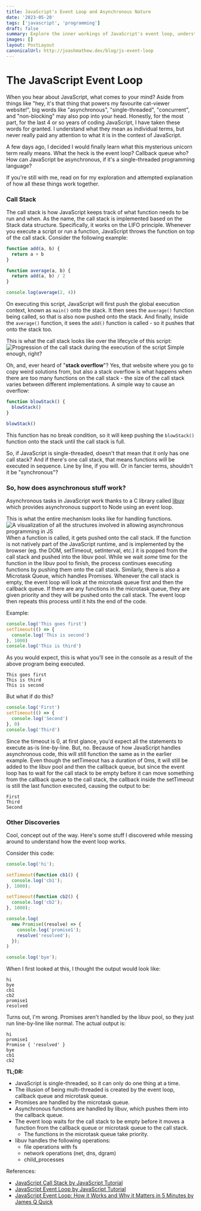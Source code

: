 ```yaml
---
title: JavaScript's Event Loop and Asynchronous Nature
date: '2023-05-20'
tags: ['javascript', 'programming']
draft: false
summary: Explore the inner workings of JavaScript's event loop, understand the magic behind asynchronous programming, and discover how single-threaded JavaScript manages to handle concurrent tasks.
images: []
layout: PostLayout
canonicalUrl: http://joashmathew.dev/blog/js-event-loop
---
```


# The JavaScript Event Loop

When you hear about JavaScript, what comes to your mind? Aside from things like "hey, it's that thing that powers my favourite cat-viewer website!", big words like "asynchronous", "single-threaded", "concurrent", and "non-blocking" may also pop into your head.
Honestly, for the most part, for the last 4 or so years of coding JavaScript, I have taken these words for granted. I understand what they mean as individual terms, but never really paid any attention to what it is in the context of JavaScript.

A few days ago, I decided I would finally learn what this mysterious unicorn term really means. What the heck is the event loop? Callback queue who? How can JavaScript be asynchronous, if it's a single-threaded programming language?

If you're still with me, read on for my exploration and attempted explanation of how all these things work together.

### Call Stack

The call stack is how JavaScript keeps track of what function needs to be run and when. As the name, the call stack is implemented based on the Stack data structure. Specifically, it works on the LIFO principle.
Whenever you execute a script or run a function, JavaScript throws the function on top of the call stack.
Consider the following example:

```js
function add(a, b) {
  return a + b
}

function average(a, b) {
  return add(a, b) / 2
}

console.log(average(2, 4))
```

On executing this script, JavaScript will first push the global execution context, known as `main()` onto the stack. It then sees the `average()` function being called, so that is also now pushed onto the stack. And finally, inside the `average()` function, it sees the `add()` function is called - so it pushes that onto the stack too.

This is what the call stack looks like over the lifecycle of this script:
![Progression of the call stack during the execution of the script](/static/images/blog/event_loop/call_stack.png)
Simple enough, right?

Oh, and, ever heard of "**stack overflow**"? Yes, that website where you go to copy weird solutions from, but also a stack overflow is what happens when there are too many functions on the call stack - the size of the call stack varies between different implementations.
A simple way to cause an overflow:

```js
function blowStack() {
  blowStack()
}

blowStack()
```

This function has no break condition, so it will keep pushing the `blowStack()` function onto the stack until the call stack is full.

So, if JavaScript is single-threaded, doesn't that mean that it only has one call stack? And if there's one call stack, that means functions will be executed in sequence. Line by line, if you will. Or in fancier terms, shouldn't it be "synchronous"?

### So, how does asynchronous stuff work?

Asynchronous tasks in JavaScript work thanks to a C library called [libuv](https://en.wikipedia.org/wiki/Libuv) which provides asynchronous support to Node using an event loop.

This is what the entire mechanism looks like for handling functions.
![A visualization of all the structures involved in allowing asynchronous programming in JS](/static/images/blog/event_loop/js_structures.png)
When a function is called, it gets pushed onto the call stack. If the function is not natively part of the JavaScript runtime, and is implemented by the browser (eg. the DOM, setTimeout, setInterval, etc.) it is popped from the call stack and pushed into the libuv pool. While we wait _some_ time for the function in the libuv pool to finish, the process continues executing functions by pushing them onto the call stack.
Similarly, there is also a Microtask Queue, which handles Promises. Whenever the call stack is empty, the event loop will look at the microtask queue first and then the callback queue. If there are any functions in the microtask queue, they are given priority and they will be pushed onto the call stack. The event loop then repeats this process until it hits the end of the code.

Example:

```js
console.log('This goes first')
setTimeout(() => {
  console.log('This is second')
}, 1000)
console.log('This is third')
```

As you would expect, this is what you'll see in the console as a result of the above program being executed.

```shell
This goes first
This is third
This is second
```

But what if do this?

```js
console.log('First')
setTimeout(() => {
  console.log('Second')
}, 0)
console.log('Third')
```

Since the timeout is 0, at first glance, you'd expect all the statements to execute as-is line-by-line. But, no. Because of how JavaScript handles asynchronous code, this will still function the same as in the earlier example. Even though the setTimeout has a duration of 0ms, it will still be added to the libuv pool and then the callback queue, but since the event loop has to wait for the call stack to be empty before it can move something from the callback queue to the call stack, the callback inside the setTimeout is still the last function executed, causing the output to be:

```shell
First
Third
Second
```

### Other Discoveries

Cool, concept out of the way. Here's some stuff I discovered while messing around to understand how the event loop works.

Consider this code:

```js
console.log('hi');

setTimeout(function cb1() {
  console.log('cb1');
}, 1000);

setTimeout(function cb2() {
  console.log('cb2');
}, 1000);

console.log(
  new Promise((resolve) => {
    console.log('promise1');
    resolve('resolved');
  });
)

console.log('bye');
```

When I first looked at this, I thought the output would look like:

```shell
hi
bye
cb1
cb2
promise1
resolved
```

Turns out, I'm wrong. Promises aren't handled by the libuv pool, so they just run line-by-line like normal. The actual output is:

```shell
hi
promise1
Promise { 'resolved' }
bye
cb1
cb2
```

**TL;DR:**

- JavaScript is single-threaded, so it can only do one thing at a time.
- The illusion of being multi-threaded is created by the event loop, callback queue and microtask queue.
- Promises are handled by the microtask queue.
- Asynchronous functions are handled by libuv, which pushes them into the callback queue.
- The event loop waits for the call stack to be empty before it moves a function from the callback queue or microtask queue to the call stack.
  - The functions in the microtask queue take priority.
- libuv handles the following operations:
  - file operations with fs
  - network operations (net, dns, dgram)
  - child_processes

References:

- [JavaScript Call Stack by JavaScript Tutorial](https://www.javascripttutorial.net/javascript-call-stack/)
- [JavaScript Event Loop by JavaScript Tutorial](https://www.javascripttutorial.net/javascript-event-loop/)
- [JavaScript Event Loop: How it Works and Why it Matters in 5 Minutes by James Q Quick](https://www.youtube.com/watch?v=lqLSNG_79lI)
